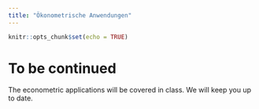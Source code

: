 ```yaml
---
title: "Ökonometrische Anwendungen"
---
```

```r
knitr::opts_chunk$set(echo = TRUE)
```

# To be continued

The econometric applications will be covered in class. We will keep you up to date. 

